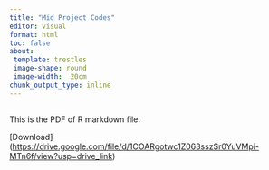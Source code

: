 ```yaml
---
title: "Mid Project Codes"
editor: visual
format: html
toc: false
about:
 template: trestles
 image-shape: round
 image-width:  20cm
chunk_output_type: inline
---
```


## 

This is the PDF of R markdown file.

\[Download\](<https://drive.google.com/file/d/1COARgotwc1Z063sszSr0YuVMpi-MTn6f/view?usp=drive_link>)
